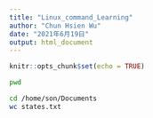 ```yaml
---
title: "Linux_command_Learning"
author: "Chun Hsien Wu"
date: "2021年6月19日"
output: html_document
---
```


```r
knitr::opts_chunk$set(echo = TRUE)
```
```bash
pwd
```
```bash
cd /home/son/Documents
wc states.txt
```

